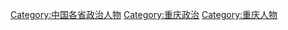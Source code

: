 [[Category:中国各省政治人物|Category:中国各省政治人物]]
[[Category:重庆政治|Category:重庆政治]]
[[Category:重庆人物|Category:重庆人物]]